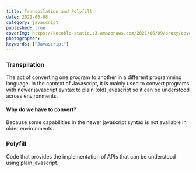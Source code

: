 ```yaml
---
title: Transpilation and Polyfill
date: 2021-06-08
category: javascript
published: true
coverImg: https://kocoblo-static.s3.amazonaws.com/2021/06/09/proxy/cover-img.jpg
photographer:
keywords: ["Javascript"]
---
```


### Transpilation

The act of converting one program to another in a different programming language.
In the context of Javascript, it is mainly used to convert programs with newer javascript syntax
to plain (old) javascript so it can be understood across environments.

#### Why do we have to convert?

Because some capabilities in the newer javascript syntax is not available in older environments.

### Polyfill

Code that provides the implementation of APIs that can be understood using plain javascript.
